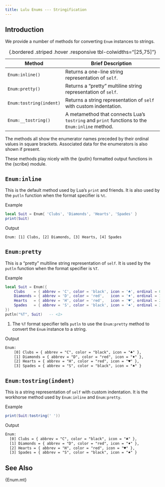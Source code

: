 ```yaml
---
title: Lulu Enums --- Stringification
---
```


## Introduction

We provide a number of methods for converting `Enum` instances to strings.

Method                     | Brief Description
-------------------------- | ----------------------------------------------------------------------
`Enum:inline()`            | Returns a one-line string representation of `self`.
`Enum:pretty()`            | Returns a "pretty" multiline string representation of `self`.
`Enum:tostring(indent)`    | Returns a string representation of `self` with custom indentation.
`Enum:__tostring()`        | A metamethod that connects Lua's `tostring` and `print` functions to the `Enum:inline` method.
: {.bordered .striped .hover .responsive tbl-colwidths="[25,75]"}

The methods all show the enumerator names preceded by their ordinal values in square brackets.
Associated data for the enumerators is also shown if present.

These methods play nicely with the {putln} formatted output functions in the {scribe} module.

## `Enum:inline`

This is the default method used by Lua's `print` and friends.
It is also used by the `putln` function when the format specifier is `%t`.

[Example]{.bt}
```lua
local Suit = Enum{ 'Clubs', 'Diamonds', 'Hearts', 'Spades' }
print(Suit)
```

[Output]{.bt}
```txt
Enum: [1] Clubs, [2] Diamonds, [3] Hearts, [4] Spades
```

## `Enum:pretty`

This is a "pretty" multiline string representation of `self`.
It is used by the `putln` function when the format specifier is `%T`.

[Example]{.bt}
```lua
local Suit = Enum({
    Clubs    = { abbrev = 'C', color = 'black', icon = '♣', ordinal = 0 },
    Diamonds = { abbrev = 'D', color = 'red',   icon = '♦', ordinal = 1 },
    Hearts   = { abbrev = 'H', color = 'red',   icon = '♥', ordinal = 2 },
    Spades   = { abbrev = 'S', color = 'black', icon = '♠', ordinal = 3 }
})
putln("%T", Suit)   -- <1>
```
1. The `%T` format specifier tells `putln` to use the `Enum:pretty` method to convert the `Enum` instance to a string.

[Output]{.bt}
```txt
Enum:
    [0] Clubs = { abbrev = "C", color = "black", icon = "♣" },
    [1] Diamonds = { abbrev = "D", color = "red", icon = "♦" },
    [2] Hearts = { abbrev = "H", color = "red", icon = "♥" },
    [3] Spades = { abbrev = "S", color = "black", icon = "♠" }
```

## `Enum:tostring(indent)`

This is a string representation of `self` with custom indentation.
It is the workhorse method used by `Enum:inline` and `Enum:pretty`.

[Example]{.bt}
```lua
print(Suit:tostring(' '))
```

[Output]{.bt}
```txt
Enum:
  [0] Clubs = { abbrev = "C", color = "black", icon = "♣" },
  [1] Diamonds = { abbrev = "D", color = "red", icon = "♦" },
  [2] Hearts = { abbrev = "H", color = "red", icon = "♥" },
  [3] Spades = { abbrev = "S", color = "black", icon = "♠" }
```

## See Also

{Enum.mt}